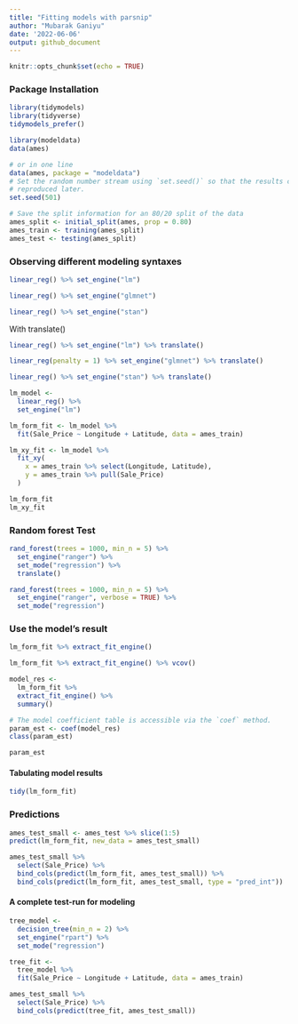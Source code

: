```yaml
---
title: "Fitting models with parsnip"
author: "Mubarak Ganiyu"
date: '2022-06-06'
output: github_document
---
```


```r
knitr::opts_chunk$set(echo = TRUE)
```

### Package Installation

```r
library(tidymodels)
library(tidyverse)
tidymodels_prefer()
```


```r
library(modeldata)
data(ames)

# or in one line
data(ames, package = "modeldata")
# Set the random number stream using `set.seed()` so that the results can be
# reproduced later.
set.seed(501)

# Save the split information for an 80/20 split of the data
ames_split <- initial_split(ames, prop = 0.80)
ames_train <- training(ames_split)
ames_test <- testing(ames_split)
```


### Observing different modeling syntaxes

```r
linear_reg() %>% set_engine("lm")

linear_reg() %>% set_engine("glmnet")

linear_reg() %>% set_engine("stan")
```

With translate()

```r
linear_reg() %>% set_engine("lm") %>% translate()

linear_reg(penalty = 1) %>% set_engine("glmnet") %>% translate()

linear_reg() %>% set_engine("stan") %>% translate()
```

```r
lm_model <- 
  linear_reg() %>% 
  set_engine("lm")

lm_form_fit <- lm_model %>% 
  fit(Sale_Price ~ Longitude + Latitude, data = ames_train)

lm_xy_fit <- lm_model %>% 
  fit_xy(
    x = ames_train %>% select(Longitude, Latitude),
    y = ames_train %>% pull(Sale_Price)
  )

lm_form_fit
lm_xy_fit
```

### Random forest Test

```r
rand_forest(trees = 1000, min_n = 5) %>%
  set_engine("ranger") %>%
  set_mode("regression") %>%
  translate()
```
```r
rand_forest(trees = 1000, min_n = 5) %>%
  set_engine("ranger", verbose = TRUE) %>%
  set_mode("regression")
```
### Use the model's result

```r
lm_form_fit %>% extract_fit_engine()
```

```r
lm_form_fit %>% extract_fit_engine() %>% vcov()
```
```r
model_res <-
  lm_form_fit %>%
  extract_fit_engine() %>%
  summary()

# The model coefficient table is accessible via the `coef` method.
param_est <- coef(model_res)
class(param_est)

param_est
```
#### Tabulating model results

```r
tidy(lm_form_fit)
```

### Predictions 

```r
ames_test_small <- ames_test %>% slice(1:5)
predict(lm_form_fit, new_data = ames_test_small)
```

```r
ames_test_small %>% 
  select(Sale_Price) %>% 
  bind_cols(predict(lm_form_fit, ames_test_small)) %>% 
  bind_cols(predict(lm_form_fit, ames_test_small, type = "pred_int"))
```

#### A complete test-run for modeling

```r
tree_model <-
  decision_tree(min_n = 2) %>%
  set_engine("rpart") %>%
  set_mode("regression")

tree_fit <-
  tree_model %>%
  fit(Sale_Price ~ Longitude + Latitude, data = ames_train)

ames_test_small %>%
  select(Sale_Price) %>%
  bind_cols(predict(tree_fit, ames_test_small))
```

